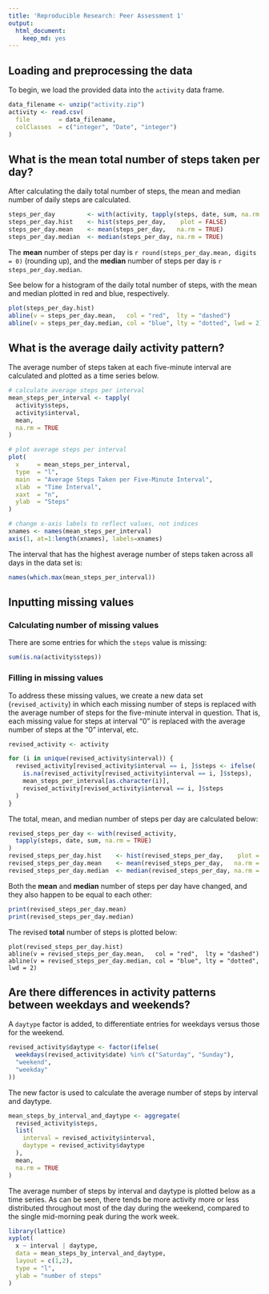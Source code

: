```yaml
---
title: 'Reproducible Research: Peer Assessment 1'
output:
  html_document:
    keep_md: yes
---
```


## Loading and preprocessing the data

To begin, we load the provided data into the `activity` data frame.

```r
data_filename <- unzip("activity.zip")
activity <- read.csv(
  file        = data_filename, 
  colClasses  = c("integer", "Date", "integer")
)
```

## What is the mean total number of steps taken per day?

After calculating the daily total number of steps, the mean and median number of daily steps are calculated.

```r
steps_per_day         <- with(activity, tapply(steps, date, sum, na.rm = T))
steps_per_day.hist    <- hist(steps_per_day,    plot = FALSE)
steps_per_day.mean    <- mean(steps_per_day,   na.rm = TRUE)
steps_per_day.median  <- median(steps_per_day, na.rm = TRUE)
```

The **mean** number of steps per day is 
`r round(steps_per_day.mean, digits = 0)` (rounding up),
and the **median** number of steps per day is 
`r steps_per_day.median`.

See below for a histogram of the daily total number of steps, with the mean and median plotted in red and blue, respectively.

```r
plot(steps_per_day.hist)
abline(v = steps_per_day.mean,   col = "red",  lty = "dashed")
abline(v = steps_per_day.median, col = "blue", lty = "dotted", lwd = 2)
```

## What is the average daily activity pattern?

The average number of steps taken at each five-minute interval are calculated and plotted as a time series below.  

```r
# calculate average steps per interval
mean_steps_per_interval <- tapply(
  activity$steps,
  activity$interval,
  mean,
  na.rm = TRUE
)

# plot average steps per interval
plot(
  x     = mean_steps_per_interval,
  type  = "l", 
  main  = "Average Steps Taken per Five-Minute Interval",
  xlab  = "Time Interval",
  xaxt  = "n",
  ylab  = "Steps"
)

# change x-axis labels to reflect values, not indices
xnames <- names(mean_steps_per_interval)
axis(1, at=1:length(xnames), labels=xnames)
```

The interval that has the highest average number of steps taken across all days in the data set is:
```r
names(which.max(mean_steps_per_interval))
```

## Inputting missing values

### Calculating number of missing values

There are some entries for which the `steps` value is missing:
```r
sum(is.na(activity$steps))
```

### Filling in missing values

To address these missing values, we create a new data set (`revised_activity`) in which each missing number of steps is replaced with the average number of steps for the five-minute interval in question.  That is, each missing value for steps at interval "0" is replaced with the average number of steps at the "0" interval, etc.

```r
revised_activity <- activity

for (i in unique(revised_activity$interval)) {
  revised_activity[revised_activity$interval == i, ]$steps <- ifelse(
    is.na(revised_activity[revised_activity$interval == i, ]$steps), 
    mean_steps_per_interval[as.character(i)], 
    revised_activity[revised_activity$interval == i, ]$steps
  )
}
```

The total, mean, and median number of steps per day are calculated below:

```r
revised_steps_per_day <- with(revised_activity, 
  tapply(steps, date, sum, na.rm = TRUE)
)
revised_steps_per_day.hist    <- hist(revised_steps_per_day,    plot = FALSE)
revised_steps_per_day.mean    <- mean(revised_steps_per_day,   na.rm = TRUE)
revised_steps_per_day.median  <- median(revised_steps_per_day, na.rm = TRUE)
```

Both the **mean** and **median** number of steps per day have changed, and they also happen to be equal to each other:
```r
print(revised_steps_per_day.mean)
print(revised_steps_per_day.median)
```

The revised **total** number of steps is plotted below:

```r_revised_activity_histogram
plot(revised_steps_per_day.hist)
abline(v = revised_steps_per_day.mean,   col = "red",  lty = "dashed")
abline(v = revised_steps_per_day.median, col = "blue", lty = "dotted", lwd = 2)
```

## Are there differences in activity patterns between weekdays and weekends?

A `daytype` factor is added, to differentiate entries for weekdays versus those for the weekend.

```r
revised_activity$daytype <- factor(ifelse(
  weekdays(revised_activity$date) %in% c("Saturday", "Sunday"),
  "weekend",
  "weekday"
))
```

The new factor is used to calculate the average number of steps by interval and daytype.

```r
mean_steps_by_interval_and_daytype <- aggregate(
  revised_activity$steps,
  list(
    interval = revised_activity$interval,
    daytype = revised_activity$daytype
  ),
  mean,
  na.rm = TRUE
)
```

The average number of steps by interval and daytype is plotted below as a time series.  As can be seen, there tends be more activity more or less distributed throughout most of the day during the weekend, compared to the single mid-morning peak during the work week.

```r
library(lattice)
xyplot(
  x ~ interval | daytype, 
  data = mean_steps_by_interval_and_daytype, 
  layout = c(1,2),
  type = "l",
  ylab = "number of steps"
)
```
